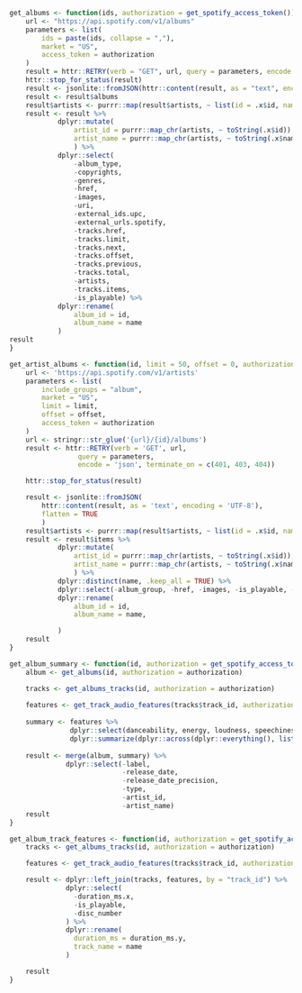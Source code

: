 ```r
get_albums <- function(ids, authorization = get_spotify_access_token()){
    url <- "https://api.spotify.com/v1/albums"
    parameters <- list(
        ids = paste(ids, collapse = ","),
        market = "US",
        access_token = authorization
    )
    result = httr::RETRY(verb = "GET", url, query = parameters, encode = "json", terminate_on = c(401, 403, 404))
    httr::stop_for_status(result)
    result <- jsonlite::fromJSON(httr::content(result, as = "text", encoding = "UTF-8"), flatten = TRUE)
    result <- result$albums
    result$artists <- purrr::map(result$artists, ~ list(id = .x$id, name = .x$name))
    result <- result %>% 
            dplyr::mutate(
                artist_id = purrr::map_chr(artists, ~ toString(.x$id)),
                artist_name = purrr::map_chr(artists, ~ toString(.x$name))
                ) %>%
            dplyr::select(
                -album_type, 
                -copyrights, 
                -genres, 
                -href, 
                -images, 
                -uri, 
                -external_ids.upc, 
                -external_urls.spotify, 
                -tracks.href, 
                -tracks.limit, 
                -tracks.next, 
                -tracks.offset, 
                -tracks.previous, 
                -tracks.total,
                -artists,
                -tracks.items,
                -is_playable) %>%
            dplyr::rename(
                album_id = id,
                album_name = name
            )
result
}
```

```r
get_artist_albums <- function(id, limit = 50, offset = 0, authorization = get_spotify_access_token()){
    url <- 'https://api.spotify.com/v1/artists'
    parameters <- list(
        include_groups = "album",
        market = "US",
        limit = limit,
        offset = offset,
        access_token = authorization
    )
    url <- stringr::str_glue('{url}/{id}/albums')
    result <- httr::RETRY(verb = 'GET', url,
                 query = parameters,
                 encode = 'json', terminate_on = c(401, 403, 404))

    httr::stop_for_status(result)

    result <- jsonlite::fromJSON(
        httr::content(result, as = 'text', encoding = 'UTF-8'),
        flatten = TRUE
        )
    result$artists <- purrr::map(result$artists, ~ list(id = .x$id, name = .x$name))
    result <- result$items %>% 
            dplyr::mutate(
                artist_id = purrr::map_chr(artists, ~ toString(.x$id)),
                artist_name = purrr::map_chr(artists, ~ toString(.x$name))
                ) %>%
            dplyr::distinct(name, .keep_all = TRUE) %>%
            dplyr::select(-album_group, -href, -images, -is_playable, -type, -uri, -external_urls.spotify, -artists) %>% 
            dplyr::rename(
                album_id = id,
                album_name = name,

            )
    result
}
```

```r
get_album_summary <- function(id, authorization = get_spotify_access_token()){
    album <- get_albums(id, authorization = authorization)

    tracks <- get_albums_tracks(id, authorization = authorization)
    
    features <- get_track_audio_features(tracks$track_id, authorization = authorization)
    
    summary <- features %>%
               dplyr::select(danceability, energy, loudness, speechiness, acousticness, instrumentalness, liveness, valence, tempo, duration_ms, mode) %>%
               dplyr::summarize(dplyr::across(dplyr::everything(), list(mean = mean, sd = sd), na.rm = TRUE))
    
    result <- merge(album, summary) %>% 
              dplyr::select(-label,
                            -release_date,
                            -release_date_precision,
                            -type,
                            -artist_id,
                            -artist_name)
    result
}
```

```r
get_album_track_features <- function(id, authorization = get_spotify_access_token()){
    tracks <- get_albums_tracks(id, authorization = authorization)

    features <- get_track_audio_features(tracks$track_id, authorization = authorization)

    result <- dplyr::left_join(tracks, features, by = "track_id") %>%
              dplyr::select(
                -duration_ms.x,
                -is_playable,
                -disc_number
              ) %>%
              dplyr::rename(
                duration_ms = duration_ms.y,
                track_name = name
              )

    result
}
```